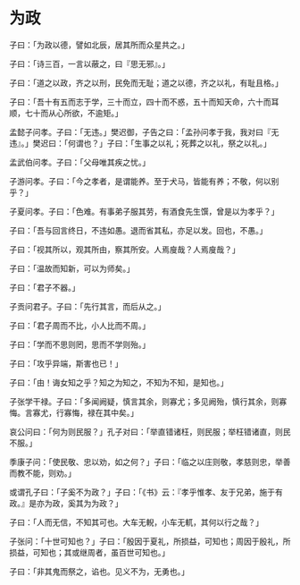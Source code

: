 # 为政

子曰：「为政以德，譬如北辰，居其所而众星共之。」

子曰：「诗三百，一言以蔽之，曰『思无邪』。」

子曰：「道之以政，齐之以刑，民免而无耻；道之以德，齐之以礼，有耻且格。」

子曰：「吾十有五而志于学，三十而立，四十而不惑，五十而知天命，六十而耳顺，七十而从心所欲，不逾矩。」

孟懿子问孝。子曰：「无违。」樊迟御，子告之曰：「孟孙问孝于我，我对曰『无违』。」樊迟曰：「何谓也？」子曰：「生事之以礼；死葬之以礼，祭之以礼。」

孟武伯问孝。子曰：「父母唯其疾之忧。」

子游问孝。子曰：「今之孝者，是谓能养。至于犬马，皆能有养；不敬，何以别乎？」

子夏问孝。子曰：「色难。有事弟子服其劳，有酒食先生馔，曾是以为孝乎？」

子曰：「吾与回言终日，不违如愚。退而省其私，亦足以发。回也，不愚。」

子曰：「视其所以，观其所由，察其所安。人焉廋哉？人焉廋哉？」

子曰：「温故而知新，可以为师矣。」

子曰：「君子不器。」

子贡问君子。子曰：「先行其言，而后从之。」

子曰：「君子周而不比，小人比而不周。」

子曰：「学而不思则罔，思而不学则殆。」

子曰：「攻乎异端，斯害也已！」

子曰：「由！诲女知之乎？知之为知之，不知为不知，是知也。」

子张学干禄。子曰：「多闻阙疑，慎言其余，则寡尤；多见阙殆，慎行其余，则寡悔。言寡尤，行寡悔，禄在其中矣。」

哀公问曰：「何为则民服？」孔子对曰：「举直错诸枉，则民服；举枉错诸直，则民不服。」

季康子问：「使民敬、忠以劝，如之何？」子曰：「临之以庄则敬，孝慈则忠，举善而教不能，则劝。」

或谓孔子曰：「子奚不为政？」子曰：「《书》云：『孝乎惟孝、友于兄弟，施于有政。』是亦为政，奚其为为政？」

子曰：「人而无信，不知其可也。大车无輗，小车无軏，其何以行之哉？」

子张问：「十世可知也？」子曰：「殷因于夏礼，所损益，可知也；周因于殷礼，所损益，可知也；其或继周者，虽百世可知也。」

子曰：「非其鬼而祭之，谄也。见义不为，无勇也。」